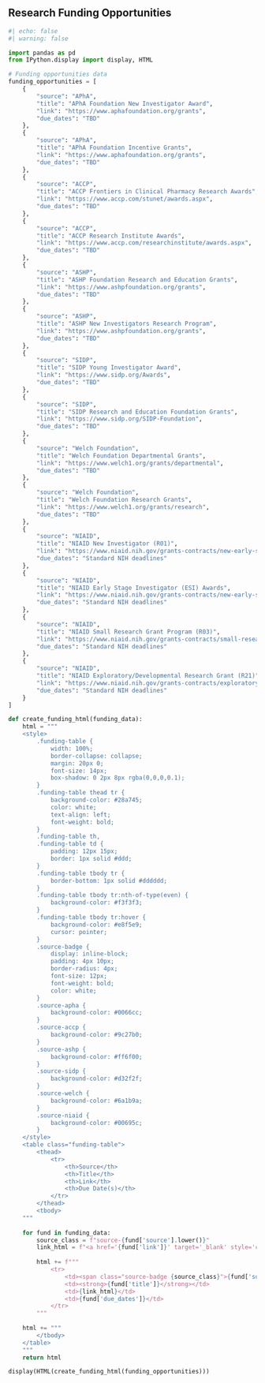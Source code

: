 <!-- 
This file contains the research funding opportunities table.
To edit funding information:
1. Find the 'funding_opportunities' list in the Python code block below
2. Add, remove, or modify funding entries following the existing format
3. Each funding entry needs: source, title, link, and due_dates
4. The table will automatically update based on this data

This file is included in research/index.qmd and renders on the research page.
-->

## Research Funding Opportunities

```python
#| echo: false
#| warning: false

import pandas as pd
from IPython.display import display, HTML

# Funding opportunities data
funding_opportunities = [
    {
        "source": "APhA",
        "title": "APhA Foundation New Investigator Award",
        "link": "https://www.aphafoundation.org/grants",
        "due_dates": "TBD"
    },
    {
        "source": "APhA",
        "title": "APhA Foundation Incentive Grants",
        "link": "https://www.aphafoundation.org/grants",
        "due_dates": "TBD"
    },
    {
        "source": "ACCP",
        "title": "ACCP Frontiers in Clinical Pharmacy Research Awards",
        "link": "https://www.accp.com/stunet/awards.aspx",
        "due_dates": "TBD"
    },
    {
        "source": "ACCP",
        "title": "ACCP Research Institute Awards",
        "link": "https://www.accp.com/researchinstitute/awards.aspx",
        "due_dates": "TBD"
    },
    {
        "source": "ASHP",
        "title": "ASHP Foundation Research and Education Grants",
        "link": "https://www.ashpfoundation.org/grants",
        "due_dates": "TBD"
    },
    {
        "source": "ASHP",
        "title": "ASHP New Investigators Research Program",
        "link": "https://www.ashpfoundation.org/grants",
        "due_dates": "TBD"
    },
    {
        "source": "SIDP",
        "title": "SIDP Young Investigator Award",
        "link": "https://www.sidp.org/Awards",
        "due_dates": "TBD"
    },
    {
        "source": "SIDP",
        "title": "SIDP Research and Education Foundation Grants",
        "link": "https://www.sidp.org/SIDP-Foundation",
        "due_dates": "TBD"
    },
    {
        "source": "Welch Foundation",
        "title": "Welch Foundation Departmental Grants",
        "link": "https://www.welch1.org/grants/departmental",
        "due_dates": "TBD"
    },
    {
        "source": "Welch Foundation",
        "title": "Welch Foundation Research Grants",
        "link": "https://www.welch1.org/grants/research",
        "due_dates": "TBD"
    },
    {
        "source": "NIAID",
        "title": "NIAID New Investigator (R01)",
        "link": "https://www.niaid.nih.gov/grants-contracts/new-early-stage-investigators",
        "due_dates": "Standard NIH deadlines"
    },
    {
        "source": "NIAID",
        "title": "NIAID Early Stage Investigator (ESI) Awards",
        "link": "https://www.niaid.nih.gov/grants-contracts/new-early-stage-investigators",
        "due_dates": "Standard NIH deadlines"
    },
    {
        "source": "NIAID",
        "title": "NIAID Small Research Grant Program (R03)",
        "link": "https://www.niaid.nih.gov/grants-contracts/small-research-grant-program",
        "due_dates": "Standard NIH deadlines"
    },
    {
        "source": "NIAID",
        "title": "NIAID Exploratory/Developmental Research Grant (R21)",
        "link": "https://www.niaid.nih.gov/grants-contracts/exploratory-developmental-research-grant",
        "due_dates": "Standard NIH deadlines"
    }
]

def create_funding_html(funding_data):
    html = """
    <style>
        .funding-table {
            width: 100%;
            border-collapse: collapse;
            margin: 20px 0;
            font-size: 14px;
            box-shadow: 0 2px 8px rgba(0,0,0,0.1);
        }
        .funding-table thead tr {
            background-color: #28a745;
            color: white;
            text-align: left;
            font-weight: bold;
        }
        .funding-table th,
        .funding-table td {
            padding: 12px 15px;
            border: 1px solid #ddd;
        }
        .funding-table tbody tr {
            border-bottom: 1px solid #dddddd;
        }
        .funding-table tbody tr:nth-of-type(even) {
            background-color: #f3f3f3;
        }
        .funding-table tbody tr:hover {
            background-color: #e8f5e9;
            cursor: pointer;
        }
        .source-badge {
            display: inline-block;
            padding: 4px 10px;
            border-radius: 4px;
            font-size: 12px;
            font-weight: bold;
            color: white;
        }
        .source-apha {
            background-color: #0066cc;
        }
        .source-accp {
            background-color: #9c27b0;
        }
        .source-ashp {
            background-color: #ff6f00;
        }
        .source-sidp {
            background-color: #d32f2f;
        }
        .source-welch {
            background-color: #6a1b9a;
        }
        .source-niaid {
            background-color: #00695c;
        }
    </style>
    <table class="funding-table">
        <thead>
            <tr>
                <th>Source</th>
                <th>Title</th>
                <th>Link</th>
                <th>Due Date(s)</th>
            </tr>
        </thead>
        <tbody>
    """
    
    for fund in funding_data:
        source_class = f"source-{fund['source'].lower()}"
        link_html = f"<a href='{fund['link']}' target='_blank' style='color: #007bff;'>Visit</a>" if fund['link'] else "N/A"
        
        html += f"""
            <tr>
                <td><span class="source-badge {source_class}">{fund['source']}</span></td>
                <td><strong>{fund['title']}</strong></td>
                <td>{link_html}</td>
                <td>{fund['due_dates']}</td>
            </tr>
        """
    
    html += """
        </tbody>
    </table>
    """
    return html

display(HTML(create_funding_html(funding_opportunities)))
```
